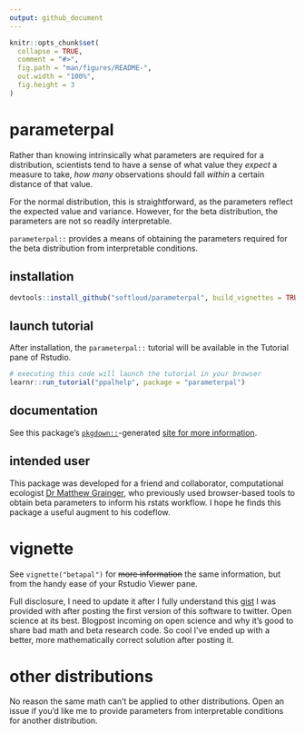 ```yaml
---
output: github_document
---
```


<!-- README.md is generated from README.Rmd. Please edit that file -->

```r
knitr::opts_chunk$set(
  collapse = TRUE,
  comment = "#>",
  fig.path = "man/figures/README-",
  out.width = "100%",
  fig.height = 3
)
```

# parameterpal

<!-- badges: start -->
<!-- badges: end -->

Rather than knowing intrinsically what parameters are required for a distribution, scientists tend to have a sense of what value they *expect* a measure to take, *how many* observations should fall *within* a certain distance of that value. 

For the normal distribution, this is straightforward, as the parameters reflect the expected value and variance. However, for the beta distribution, the parameters are not so readily interpretable. 

`parameterpal::` provides a means of obtaining the parameters required  for the beta distribution from interpretable conditions. 

## installation

```r
devtools::install_github("softloud/parameterpal", build_vignettes = TRUE)
```

## launch tutorial

After installation, the `parameterpal::` tutorial will be available in the Tutorial pane of Rstudio. 

```r
# executing this code will launch the tutorial in your browser
learnr::run_tutorial("ppalhelp", package = "parameterpal")
```



## documentation

See this package's [`pkgdown::`](https://pkgdown.r-lib.org/articles/pkgdown.html)-generated [site for more information](https://softloud.github.io/parameterpal/).



## intended user

This package was developed for a friend and collaborator, computational ecologist [Dr Matthew Grainger](https://github.com/DrMattG), who previously used browser-based tools to obtain beta parameters to inform his rstats workflow. I hope he finds this package a useful augment to his codeflow. 


# vignette

See `vignette("betapal")` for ~~more information~~ the same information, but from the handy ease of your Rstudio Viewer pane. 

Full disclosure, I need to update it after I 
fully understand this [gist](https://gist.github.com/daob/1422e978ff98bdf466fbcb4d9bf3e53e) I was provided with after posting the first version of this software to twitter. Open science at its best. Blogpost incoming on open science and why it's good to share bad math and beta research code. So cool I've ended up with a better, more mathematically correct solution after posting it. 

# other distributions

No reason the same math can't be applied to other distributions. Open an issue if you'd like me to provide parameters from interpretable conditions for another distribution.

